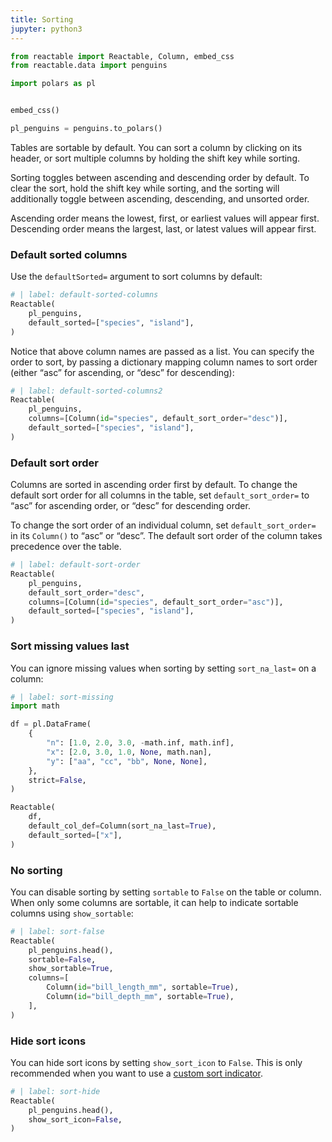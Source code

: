 ```yaml
---
title: Sorting
jupyter: python3
---
```


```python
from reactable import Reactable, Column, embed_css
from reactable.data import penguins

import polars as pl


embed_css()

pl_penguins = penguins.to_polars()
```

Tables are sortable by default. You can sort a column by clicking on its header, or sort multiple columns by holding the shift key while sorting.

Sorting toggles between ascending and descending order by default. To clear the sort, hold the shift key while sorting, and the sorting will additionally toggle between ascending, descending, and unsorted order.

::: {.callout-note}
Ascending order means the lowest, first, or earliest values will appear first. Descending order means the largest, last, or latest values will appear first.
:::

### Default sorted columns

Use the `defaultSorted=` argument to sort columns by default:

```python
# | label: default-sorted-columns
Reactable(
    pl_penguins,
    default_sorted=["species", "island"],
)
```

Notice that above column names are passed as a list. You can specify the order to sort, by passing a dictionary mapping column names to sort order (either "asc" for ascending, or "desc" for descending):

```python
# | label: default-sorted-columns2
Reactable(
    pl_penguins,
    columns=[Column(id="species", default_sort_order="desc")],
    default_sorted=["species", "island"],
)
```


### Default sort order

Columns are sorted in ascending order first by default. To change the default sort order for all columns in the table, set `default_sort_order=` to "asc" for ascending order, or "desc" for descending order.

To change the sort order of an individual column, set `default_sort_order=` in its `Column()` to "asc" or "desc". The default sort order of the column takes precedence over the table.

```python
# | label: default-sort-order
Reactable(
    pl_penguins,
    default_sort_order="desc",
    columns=[Column(id="species", default_sort_order="asc")],
    default_sorted=["species", "island"],
)
```

### Sort missing values last

You can ignore missing values when sorting by setting `sort_na_last=` on a column:

```python
# | label: sort-missing
import math

df = pl.DataFrame(
    {
        "n": [1.0, 2.0, 3.0, -math.inf, math.inf],
        "x": [2.0, 3.0, 1.0, None, math.nan],
        "y": ["aa", "cc", "bb", None, None],
    },
    strict=False,
)

Reactable(
    df,
    default_col_def=Column(sort_na_last=True),
    default_sorted=["x"],
)
```

### No sorting

You can disable sorting by setting `sortable` to `False` on the table or column. When only some columns are sortable, it can help to indicate sortable columns using `show_sortable`:

```python
# | label: sort-false
Reactable(
    pl_penguins.head(),
    sortable=False,
    show_sortable=True,
    columns=[
        Column(id="bill_length_mm", sortable=True),
        Column(id="bill_depth_mm", sortable=True),
    ],
)
```

### Hide sort icons

You can hide sort icons by setting `show_sort_icon` to `False`. This is only recommended when you want to use a [custom sort indicator](./style-custom-sort-indicators.qmd).

```python
# | label: sort-hide
Reactable(
    pl_penguins.head(),
    show_sort_icon=False,
)
```